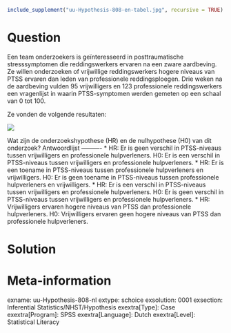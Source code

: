 ```r
include_supplement("uu-Hypothesis-808-en-tabel.jpg", recursive = TRUE)
```

Question
========
  
Een team onderzoekers is geïnteresseerd in posttraumatische stresssymptomen die reddingswerkers ervaren na een zware aardbeving. Ze willen onderzoeken of vrijwillige reddingswerkers hogere niveaus van PTSS ervaren dan leden van professionele reddingsploegen. Drie weken na de aardbeving vulden 95 vrijwilligers en 123 professionele reddingswerkers een vragenlijst in waarin PTSS-symptomen werden gemeten op een schaal van 0 tot 100.

Ze vonden de volgende resultaten:


![](uu-Hypothesis-808-en-tabel.jpg)

Wat zijn de onderzoekshypothese (HR) en de nulhypothese (H0) van dit onderzoek? 
Antwoordlijst
----------
* HR: Er is geen verschil in PTSS-niveaus tussen vrijwilligers en professionele hulpverleners. H0: Er is een verschil in PTSS-niveaus tussen vrijwilligers en professionele hulpverleners.
* HR: Er is een toename in PTSS-niveaus tussen professionele hulpverleners en vrijwilligers. H0: Er is geen toename in PTSS-niveaus tussen professionele hulpverleners en vrijwilligers.
* HR: Er is een verschil in PTSS-niveaus tussen vrijwilligers en professionele hulpverleners. H0: Er is geen verschil in PTSS-niveaus tussen vrijwilligers en professionele hulpverleners.
* HR: Vrijwilligers ervaren hogere niveaus van PTSS dan professionele hulpverleners. H0: Vrijwilligers ervaren geen hogere niveaus van PTSS dan professionele hulpverleners.


Solution
========

Meta-information
================
exname: uu-Hypothesis-808-nl
extype: schoice
exsolution: 0001
exsection: Inferential Statistics/NHST/Hypothesis
exextra[Type]: Case
exextra[Program]: SPSS
exextra[Language]: Dutch
exextra[Level]: Statistical Literacy
